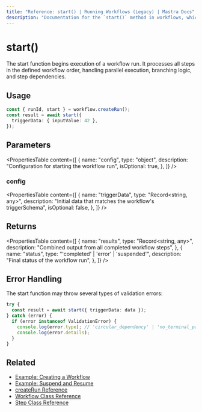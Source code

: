 ---
title: "Reference: start() | Running Workflows (Legacy) | Mastra Docs"
description: "Documentation for the `start()` method in workflows, which begins execution of a workflow run."
---

# start()

The start function begins execution of a workflow run. It processes all steps in the defined workflow order, handling parallel execution, branching logic, and step dependencies.

## Usage

```typescript copy showLineNumbers
const { runId, start } = workflow.createRun();
const result = await start({
  triggerData: { inputValue: 42 },
});
```

## Parameters

<PropertiesTable
  content={[
    {
      name: "config",
      type: "object",
      description: "Configuration for starting the workflow run",
      isOptional: true,
    },
  ]}
/>

### config

<PropertiesTable
  content={[
    {
      name: "triggerData",
      type: "Record<string, any>",
      description: "Initial data that matches the workflow's triggerSchema",
      isOptional: false,
    },
  ]}
/>

## Returns

<PropertiesTable
  content={[
    {
      name: "results",
      type: "Record<string, any>",
      description: "Combined output from all completed workflow steps",
    },
    {
      name: "status",
      type: "'completed' | 'error' | 'suspended'",
      description: "Final status of the workflow run",
    },
  ]}
/>

## Error Handling

The start function may throw several types of validation errors:

```typescript copy showLineNumbers
try {
  const result = await start({ triggerData: data });
} catch (error) {
  if (error instanceof ValidationError) {
    console.log(error.type); // 'circular_dependency' | 'no_terminal_path' | 'unreachable_step'
    console.log(error.details);
  }
}
```

## Related

- [Example: Creating a Workflow](../../examples/workflows_legacy/creating-a-workflow.mdx)
- [Example: Suspend and Resume](../../examples/workflows_legacy/suspend-and-resume.mdx)
- [createRun Reference](./createRun.mdx)
- [Workflow Class Reference](./workflow.mdx)
- [Step Class Reference](./step-class.mdx)

```

```
